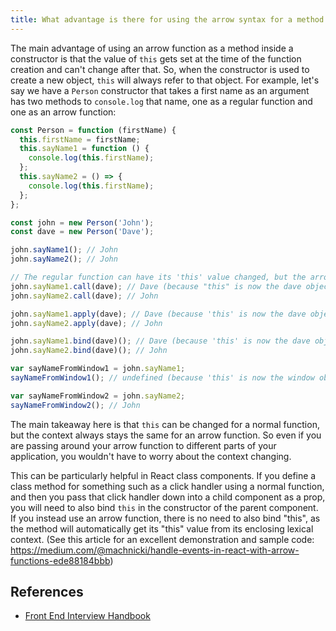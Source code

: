 ```yaml
---
title: What advantage is there for using the arrow syntax for a method in a constructor?
---
```


The main advantage of using an arrow function as a method inside a constructor is that the value of `this` gets set at the time of the function creation and can't change after that. So, when the constructor is used to create a new object, `this` will always refer to that object. For example, let's say we have a `Person` constructor that takes a first name as an argument has two methods to `console.log` that name, one as a regular function and one as an arrow function:

```js
const Person = function (firstName) {
  this.firstName = firstName;
  this.sayName1 = function () {
    console.log(this.firstName);
  };
  this.sayName2 = () => {
    console.log(this.firstName);
  };
};

const john = new Person('John');
const dave = new Person('Dave');

john.sayName1(); // John
john.sayName2(); // John

// The regular function can have its 'this' value changed, but the arrow function cannot
john.sayName1.call(dave); // Dave (because "this" is now the dave object)
john.sayName2.call(dave); // John

john.sayName1.apply(dave); // Dave (because 'this' is now the dave object)
john.sayName2.apply(dave); // John

john.sayName1.bind(dave)(); // Dave (because 'this' is now the dave object)
john.sayName2.bind(dave)(); // John

var sayNameFromWindow1 = john.sayName1;
sayNameFromWindow1(); // undefined (because 'this' is now the window object)

var sayNameFromWindow2 = john.sayName2;
sayNameFromWindow2(); // John
```

The main takeaway here is that `this` can be changed for a normal function, but the context always stays the same for an arrow function. So even if you are passing around your arrow function to different parts of your application, you wouldn't have to worry about the context changing.

This can be particularly helpful in React class components. If you define a class method for something such as a click handler using a normal function, and then you pass that click handler down into a child component as a prop, you will need to also bind `this` in the constructor of the parent component. If you instead use an arrow function, there is no need to also bind "this", as the method will automatically get its "this" value from its enclosing lexical context. (See this article for an excellent demonstration and sample code: https://medium.com/@machnicki/handle-events-in-react-with-arrow-functions-ede88184bbb)

## References

- [Front End Interview Handbook](https://www.frontendinterviewhandbook.com/javascript-questions)
